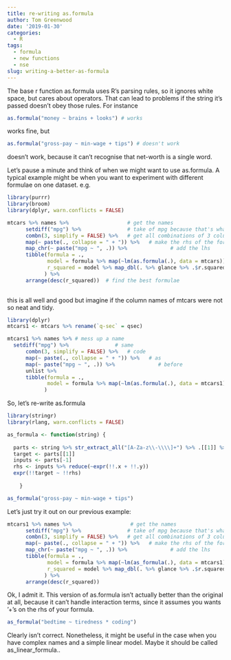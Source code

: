 ```yaml
---
title: re-writing as.formula
author: Tom Greenwood
date: '2019-01-30'
categories:
  - R
tags:
  - formula
  - new functions
  - nse
slug: writing-a-better-as-formula
---
```


The base r function as.formula uses R's parsing rules, so it ignores white space, but cares about operators. That can lead to problems if the string it's passed doesn't obey those rules. For instance 
```r
as.formula("money ~ brains + looks") # works
```
works fine, but
```r
as.formula("gross-pay ~ min-wage + tips") # doesn't work
```
doesn't work, because it can't recognise that net-worth is a single word. 

Let's pause a minute and think of when we might want to use as.formula. A typical example might be when you want to experiment with different formulae on one dataset. e.g.
```r
library(purrr)
library(broom)
library(dplyr, warn.conflicts = FALSE)

mtcars %>% names %>%                   # get the names
      setdiff("mpg") %>%               # take of mpg because that's what we'll model
      combn(3, simplify = FALSE) %>%   # get all combinations of 3 columns
      map(~ paste(., collapse = " + ")) %>%   # make the rhs of the formula
      map_chr(~ paste("mpg ~ ", .)) %>%              # add the lhs
      tibble(formula = .,                            
             model = formula %>% map(~lm(as.formula(.), data = mtcars)), # build models
             r_squared = model %>% map_dbl(. %>% glance %>% .$r.squared) # extract r.squred
            ) %>%
      arrange(desc(r_squared))  # find the best formulae
      
```
this is all well and good but imagine if the column names of mtcars were not so neat and tidy.
``` r
library(dplyr)
mtcars1 <- mtcars %>% rename(`q-sec` = qsec) 

mtcars1 %>% names %>% # mess up a name
  setdiff("mpg") %>%               # same
      combn(3, simplify = FALSE) %>%   # code 
      map(~ paste(., collapse = " + ")) %>%   # as
      map(~ paste("mpg ~ ", .)) %>%              # before
      unlist %>%
      tibble(formula = ., 
             model = formula %>% map(~lm(as.formula(.), data = mtcars1)) 
            )
```
So, let's re-write as.formula
```r
library(stringr)
library(rlang, warn.conflicts = FALSE)

as_formula <- function(string) {
  
  parts <- string %>% str_extract_all("[A-Za-z\\-\\\\]+") %>% .[[1]] %>% syms 
  target <- parts[[1]]
  inputs <- parts[-1]
  rhs <- inputs %>% reduce(~expr(!!.x + !!.y))
  expr(!!target ~ !!rhs)
  
    }

as_formula("gross-pay ~ min-wage + tips")
```
Let's just try it out on our previous example:
```r
mtcars1 %>% names %>%                   # get the names
      setdiff("mpg") %>%               # take of mpg because that's what we'll model
      combn(3, simplify = FALSE) %>%   # get all combinations of 3 columns
      map(~ paste(., collapse = " + ")) %>%   # make the rhs of the formula
      map_chr(~ paste("mpg ~ ", .)) %>%              # add the lhs
      tibble(formula = .,                            
             model = formula %>% map(~lm(as_formula(.), data = mtcars1)), # build models
             r_squared = model %>% map_dbl(. %>% glance %>% .$r.squared) # extract r.squred
            ) %>%
      arrange(desc(r_squared))
```
Ok, I admit it. This version of as.formula isn't actually better than the original at all, because it can't handle interaction terms, since it assumes you wants '+'s on the rhs of your formula.
```r
as_formula("bedtime ~ tiredness * coding")
```
Clearly isn't correct. Nonetheless, it might be useful in the case when you have complex names and a simple linear model. Maybe it should be called as_linear_formula..


